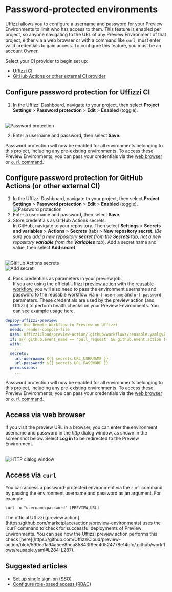 
# Password-protected environments

Uffizzi allows you to configure a username and password for your Preview Environments to limit who has access to them. This feature is enabled per project, so anyone navigating to the URL of any Preview Environment of that project, either via a web browser or with a command like `curl`, must enter valid credentials to gain access. To configure this feature, you must be an account [Owner](/cloud/rbac#owner).

Select your CI provider to begin set up:    

- [Uffizzi CI](#configure-password-protection-for-uffizzi-ci)  
- [GitHub Actions or other external CI provider](#configure-password-protection-for-github-actions)    

## Configure password protection for Uffizzi CI  
1. In the Uffizzi Dashboard, navigate to your project, then select **Project Settings** > **Password protection** > **Edit** > **Enabled** (toggle).  
<br />
<Image
    src="/images/password-protection.webp"
    width={640}
    height={433}
    alt="Password protection"
    className="border rounded-lg overflow-hidden mt-6"
/>
<br />

2. Enter a username and password, then select **Save**.  

Password protection will now be enabled for all environments belonging to this project, including any pre-existing environments. To access these Preview Environments, you can pass your credentials via the [web browser](#access-via-web-browser) or [`curl` command](#access-via-curl).  

## Configure password protection for GitHub Actions (or other external CI)
1. In the Uffizzi Dashboard, navigate to your project, then select **Project Settings** > **Password protection** > **Edit** > **Enabled** (toggle).
    <br />
    <Image
        src="/images/password-protection.webp"
        width={640}
        height={433}
        alt="Password protection"
        className="border rounded-lg overflow-hidden mt-6"
    />
    <br />
2. Enter a username and password, then select **Save**.
3. Store credentials as GitHub Actions secrets.   
  In GitHub, navigate to your repository. Then select **Settings** > **Secrets and variables** > **Actions** >  **Secrets** (tab) > **New repository secret**. (_Be sure you add a new repository **secret** from the **Secrets** tab, not a new repository **variable** from the **Variables** tab_). Add a secret name and value, then select **Add secret**.
  <br />
  <Image
    src="/images/github-actions-secrets.webp"
    width={640}
    height={433}
    alt="GitHub Actions secrets"
    className="border rounded-lg overflow-hidden mt-6"
  />
  <br />
  <Image
    src="/images/add-secret.webp"
    width={640}
    height={433}
    alt="Add secret"
    className="border rounded-lg overflow-hidden mt-6"
  />
  <br />

4. Pass credentials as parameters in your preview job.  
  If you are using the official Uffizzi [preview action](https://github.com/marketplace/actions/preview-environments) with the [reusable workflow](https://github.com/UffizziCloud/preview-action/blob/master/.github/workflows/reusable.yaml), you will also need to pass the environment username and password to the reusable workflow via [`url-username`](https://github.com/marketplace/actions/preview-environments#url-username-and-url-password) and [`url-password`](https://github.com/marketplace/actions/preview-environments#url-username-and-url-password) parameters. These credentials are used by the preview action (and Uffizzi) to perform health checks on your Preview Environments. You can see example usage [here](https://github.com/UffizziCloud/example-voting-app/blob/8f78f9204c8869aca538cb929d49c5b1074da8ff/.github/workflows/uffizzi-previews.yml#L179-L180).  
  ``` yaml hl_lines="9 10" filename=".github/workflows/uffizzi-preview.yaml"
  deploy-uffizzi-preview:
    name: Use Remote Workflow to Preview on Uffizzi
    needs: render-compose-file
    uses: UffizziCloud/preview-action/.github/workflows/reusable.yaml@v2.2.0
    if: ${{ github.event_name == 'pull_request' && github.event.action != 'closed' }}
    with:
      ...
    secrets:
      url-username: ${{ secrets.URL_USERNAME }}
      url-password: ${{ secrets.URL_PASSWORD }}
    permissions:
      ...
  ```

Password protection will now be enabled for all environments belonging to this project, including any pre-existing environments. To access these Preview Environments, you can pass your credentials via the [web browser](#access-via-web-browser) or [`curl` command](#access-via-curl).  

## Access via web browser

If you visit the preview URL in a browser, you can enter the environment username and password in the _http_ dialog window, as shown in the screenshot below. Select **Log in** to be redirected to the Preview Environment.  

  <br />
  <Image
    src="/images/http-dialog.webp"
    width={640}
    height={433}
    alt="HTTP dialog window"
    className="border rounded-lg overflow-hidden mt-6"
  />
  <br />

## Access via `curl`
You can access a password-protected environment via the `curl` command by passing the environment username and password as an argument. For example:    

```
curl -u "username:password" [PREVIEW_URL]
```

<Callout>
    The official Uffizzi [preview action](https://github.com/marketplace/actions/preview-environments) uses the `curl` command to check for successful deployments of Preview Environments. You can see how the Uffizzi preview action performs this check [here](https://github.com/UffizziCloud/preview-action/blob/599ea1a94a5ee8bca85843f9ec40524778e14cfc/.github/workflows/reusable.yaml#L284-L287).  
</Callout>

## Suggested articles
* [Set up single sign-on (SSO)](/cloud/sso)
* [Configure role-based access (RBAC)](/cloud/rbac)